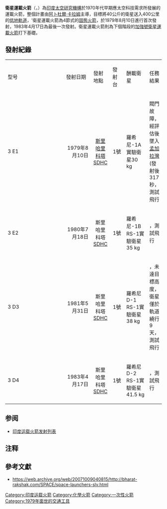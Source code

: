 {{dablink|本文主題為印度的運載火箭，關於其他意义，請查閱[[卫星运载火箭_(消歧义)|卫星运载火箭 (消歧义)]]}}
{{Infobox Rocket
|image = Satellite Launch Vehicle, carrier rocket.svg
|caption = 衛星運載火箭
|name =衛星運載火箭
|imsize = 80px
|height = {{convert|22|m|ft}}
|mass = {{convert|17000|kg|lb}}
|diameter = {{convert|1|m|ft}}
|manufacturer = [[印度太空研究機構|印度太空研究機構]]
|function = 小型[[運載火箭|運載火箭]]
|country-origin = {{IND}}
|capacities =
  {{Infobox Rocket/Payload
  |location =  400公里[[低地軌道|LEO]]
  |kilos    =  {{convert|40|kg|lb}}
  }}
|status = 退役
|first = 1979年8月10日
|last = 1983年4月17日
|launches = 4次
|success = 2次
|fail = 1次
|partial = 1次
|sites = [[斯里哈里科塔|斯里哈里科塔]]
|derivatives = [[ASLV|ASLV]]、[[PSLV|PSLV]]
|payloads = [[Rohini_(satellite)|Rohini]]
|stagedata    =  
  {{Infobox Rocket/Stage
  |type       =  stage
  |stageno    =  -{zh-hans:第一级;zh-tw:第一節}-
  |engines    =  1 [[固態火箭發動機|固態]]
  |thrust     =  502.6千牛頓
  |SI         =  253 秒
  |burntime   =  49 秒
  |fuel       =  [[固態火箭發動機|固態火箭發動機]]
  }} 
  {{Infobox Rocket/Stage
  |type       =  stage
  |stageno    =  -{zh-hans:第二级;zh-tw:第二節}-
  |engines    =  1 [[固態火箭發動機|固態]]
  |thrust     =  267千牛頓
  |SI         =  267 秒
  |burntime   =  40 秒
  |fuel       =  [[固態火箭發動機|固態火箭發動機]]
  }} 
  {{Infobox Rocket/Stage
  |type       =  stage
  |stageno    =  -{zh-hans:第三级;zh-tw:第三節}-
  |engines    =  1 [[固態火箭發動機|固態]]
  |thrust     =  90.7千牛頓
  |SI         =  277 秒
  |burntime   =  45 秒
  |fuel       =  [[固態火箭發動機|固態火箭發動機]]
  }} 
  {{Infobox Rocket/Stage
  |type       =  stage
  |stageno    =  -{zh-hans:第四级;zh-tw:第四節}-
  |engines    =  1 [[固態火箭發動機|固態]]
  |thrust     =  26.83千牛頓
  |SI         =  283秒
  |burntime   =  33 秒
  |fuel       =  [[固態火箭發動機|固態火箭發動機]]
  }}
}}

'''衛星運載火箭'''（{{Lang|en|Satellite Launch Vehicle 3 (SLV-3)}}，{{Lang|hi|{{Mousetext|उपग्रह प्रक्षेपण यान 3|Upagraha Prakṣēpaṇa Yāna 3}}}}）為[[印度太空研究機構|印度太空研究機構]]於1970年代早期應太空科技需求所發展的運載火箭，整個計畫由[[阿卜杜爾·卡拉姆|阿卜杜爾·卡拉姆]]主導，目標將40公斤的衛星送入400公里的[[低地軌道|低地軌道]]，'衛星運載火箭為4節式的[[固態火箭|固態火箭]]，於1979年8月10日進行首次發射，1983年4月17日為最後一次發射。衛星運載火箭則為下個階段的[[加強號衛星運載火箭|加強號衛星運載火箭]]打下基礎。

== 發射紀錄 ==

{| border="2" cellpadding="4" cellspacing="0" style="margin: 1em 1em 1em 0; background: #FFFFFF; border: 1px #aaa solid; border-collapse: collapse; font-size: 95%;"
| bgcolor="#FFDECC" width=5% | 型号
| bgcolor="#FFDECC" width=20% | 發射日期
| bgcolor="#FFDECC" width=10% | 發射地點
| bgcolor="#FFDECC" width=10% | 發射台
| bgcolor="#FFDECC" width=15% | 酬載衛星
| bgcolor="#FFDECC" width=50% | 任務結果
|-
| 3 E1 
| align=right | 1979年8月10日
| align=center | [[斯里哈里科塔|斯里哈里科塔]][[萨迪什·达万航天中心|SDHC]]
| align=center | 1號
| 羅希尼-1A實驗衛星30 kg
| {{no|失敗}} 閥門故障，經評估後墜入[[孟加拉灣|孟加拉灣]] (發射後317秒，測試飛行
|-
| 3 E2 
| align=right | 1980年7月18日
| align=center |  斯里哈里科塔[[萨迪什·达万航天中心|SDHC]]
| align=center | 1號
|  羅希尼-1B RS-1實驗衛星35 kg
| {{yes|成功}}，測試飛行
|-
|3 D3 
| align=right | 1981年5月31日
| align=center |  斯里哈里科塔[[萨迪什·达万航天中心|SDHC]]
| align=center | 1號
| 羅希尼D-1 RS-1實驗衛星38 kg
| {{partial|部分成功}}，未達目標高度，衛星僅於軌道繞行9天，測試飛行
|-
|3 D4 
| align=right | 1983年4月17日
| align=center |  斯里哈里科塔[[萨迪什·达万航天中心|SDHC]]
| align=center | 1號
| 羅希尼D-2 RS-1實驗衛星41.5 kg
| {{yes|成功}}，測試飛行
|}

== 参阅 ==

* [[印度运载火箭发射列表|印度运载火箭发射列表]]

== 注释 ==

{{Reflist|2}}

== 參考文獻 ==
* https://web.archive.org/web/20071009040815/http://bharat-rakshak.com/SPACE/space-launchers-slv.html

{{印度運載火箭}}
{{ELVs}}

[[Category:印度运载火箭|Category:印度运载火箭]]
[[Category:化學火箭|Category:化學火箭]]
[[Category:一次性火箭|Category:一次性火箭]]
[[Category:1979年面世的交通工具|Category:1979年面世的交通工具]]